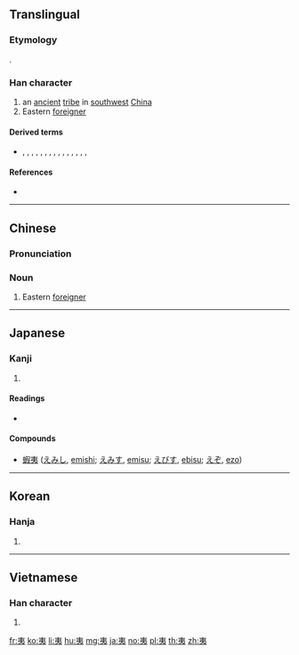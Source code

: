 {{character info/new}}
==Translingual==

===Etymology===
{{Han etyl}}
{{Han compound|大|弓|t1=big|t2=bow|ls=ic}}.

===Han character===
{{Han char|rn=37|rad=大|as=03|sn=6|four=50032|canj=KN,XKN|ids=⿻大弓}}

# an [[ancient]] [[tribe]] in [[southwest]] [[China]]
# Eastern [[foreigner]]

====Derived terms====
* {{l|mul|姨}}, {{l|mul|咦}}, {{l|mul|胰}}, {{l|mul|蛦}}, {{l|mul|桋}}, {{l|mul|跠}}, {{l|mul|鮧}}, {{l|mul|侇}}, {{l|mul|峓}}, {{l|mul|恞}}, {{l|mul|痍}}, {{l|mul|洟}}, {{l|mul|羠}}, {{l|mul|鴺}}, {{l|mul|荑}}, {{l|mul|𢓡}}

====References====
* {{Han ref|kx=0249.150|dkj=05852|dj=0509.070|hdz=10527.050|uh=5937|ud=22839|bh=A669|bd=42601}}

----

==Chinese==
{{zh-forms}}

===Pronunciation===
{{zh-pron
|m=yí
|c=ji4
|mn=qz,xm,zz:thâi/qz,tw,xm,zz:î
|mn_note=thâi - vernacular; î - literary
|mc=y
|oc=y
|ma=
|cat=n
}}

===Noun===
{{zh-noun}}

# Eastern [[foreigner]]

----

==Japanese==

===Kanji===
{{ja-kanji|grade=|rs=大03}}

# {{defn|lang=ja|sort=大03}}

====Readings====
* {{ja-readings|on=[[い]] (i)|kun=[[たいらげる]] (tairageru), [[ころす]] (korosu), [[えびす]] (ebisu)}}

====Compounds====
* [[蝦夷]] ([[えみし]], [[emishi]]; [[えみす]], [[emisu]]; [[えびす]], [[ebisu]]; [[えぞ]], [[ezo]])

----

==Korean==

===Hanja===
{{ko-hanja|hangeul=이|rv=i|mr=i}}

# {{defn|lang=ko|sort=大03}}

----

==Vietnamese==

===Han character===
{{vi-hantu|[[di]], [[dì]], [[dai]], [[gì]], [[rợ]]|rs=大03}}

# {{defn|lang=vi|sort=大03}}

[[fr:夷]]
[[ko:夷]]
[[li:夷]]
[[hu:夷]]
[[mg:夷]]
[[ja:夷]]
[[no:夷]]
[[pl:夷]]
[[th:夷]]
[[zh:夷]]